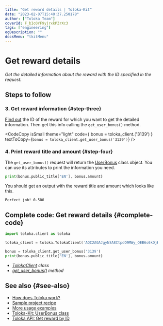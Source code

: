 ```yaml
---
title: "Get reward details | Toloka-Kit"
date: "2023-02-07T15:40:37.250178"
author: ["Toloka Team"]
coverId: F_bIcOYF9yjrxkPZrXc3
tags: ["engineering"]
ogDescription: ""
docsMenu: "tkitMenu"
---
```



# Get reward details

_Get the detailed information about the reward with the ID specified in the request._

## Steps to follow

<Import/>

<Instantiate/>

### 3. Get reward information {#step-three}

[Find out](/docs-new/toloka-kit/recipes/get-rewards) the ID of the reward for which you want to get the detailed information. Then get this info calling the `get_user_bonus()` method.

<CodeCopy
  isSmall
  theme="light"
  code={
    <HighlightChildren language="python">
      bonus = toloka_client.<Term term="get_user_bonus"><GetUserBonus/></Term>('3139')
    </HighlightChildren>
  }
  textToCopy={`bonus = toloka_client.get_user_bonus('3139')`}
/>

### 4. Print reward title and amount {#step-four}

The `get_user_bonus()` request will return the [UserBonus](/docs-new/toloka-kit/reference/toloka.client.user_bonus.UserBonus) class object. You can use its attributes to print the information you need.

```python
print(bonus.public_title['EN'], bonus.amount)
```

You should get an output with the reward title and amount which looks like this.

```bash
Perfect job! 0.500
```

## Complete code: Get reward details {#complete-code}

```python
import toloka.client as toloka

toloka_client = toloka.TolokaClient('AQC2AGAJgyNSA8CtpdO9MWy_QEB6s6kDjHUoElE', 'PRODUCTION')

bonus = toloka_client.get_user_bonus('3139')
print(bonus.public_title['EN'], bonus.amount)
```

<Note mode="tip" title="List of classes and methods used in this recipe">

- _[TolokaClient](/docs-new/toloka-kit/reference/toloka.client.TolokaClient) class_
- _[get_user_bonus()](/docs-new/toloka-kit/reference/toloka.client.TolokaClient.get_user_bonus) method_

</Note>

## See also {#see-also}

- [How does Toloka work?](https://toloka.ai/en/docs/guide/concepts/overview)
- [Sample project recipe](/docs-new/toloka-kit/recipes/learn-basics)
- [More usage examples](/docs-new/toloka-kit/recipes/use-cases)
- [Toloka-Kit: UserBonus class](/docs-new/toloka-kit/reference/toloka.client.user_bonus.UserBonus)
- [Toloka API: Get reward by ID](https://toloka.ai/docs/api/api-reference/#get-/user-bonuses/-userBonusId-)
